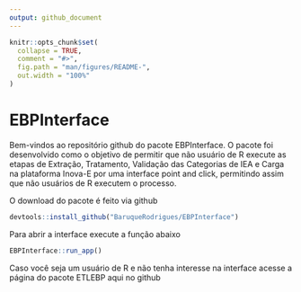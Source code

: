 ```yaml
---
output: github_document
---
```


<!-- README.md is generated from README.Rmd. Please edit that file -->

```r
knitr::opts_chunk$set(
  collapse = TRUE,
  comment = "#>",
  fig.path = "man/figures/README-",
  out.width = "100%"
)
```

# EBPInterface

Bem-vindos ao repositório github do pacote EBPInterface. O pacote foi desenvolvido como o objetivo de permitir que não usuário de R execute as etapas de Extração, Tratamento, Validação das Categorias de IEA e Carga na plataforma Inova-E por uma interface point and click, permitindo assim que não usuários de R executem o processo.

O download do pacote é feito via github


```r
devtools::install_github("BaruqueRodrigues/EBPInterface")
```

Para abrir a interface execute a função abaixo

```r
EBPInterface::run_app()
```

Caso você seja um usuário de R e não tenha interesse na interface acesse a página do pacote ETLEBP aqui no github
